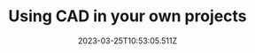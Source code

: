 ---
title: Using CAD in your own projects
section: IBCornelsen CAD
date: 2023-03-25T10:53:05.511Z
---